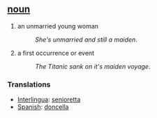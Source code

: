 == [[noun]] ==
# an unmarried young woman
#:''She's unmarried and still a maiden''.
# a first occurrence or event 
#:''The Titanic sank on it's maiden voyage''.

=== Translations ===
*[[Interlingua]]: [[senioretta]]
*[[Spanish]]: [[doncella]]